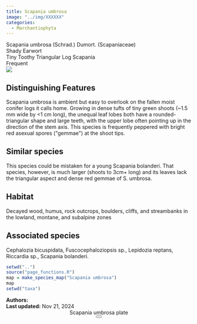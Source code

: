 ```yaml
---
title: Scapania umbrosa
image: "../img/XXXXXX"
categories:
  - Marchantiophyta
---
```


<div class="info-panel">
 <div class="info-top">
  <div class="taxon-scientific"><span class="taxon-name">Scapania umbrosa</span> <span class="taxon-authority">(Schrad.) Dumort.</span> <span class="taxon-family">(Scapaniaceae)</span></div>
  <div class="taxon-common">Shady Earwort</div>
 </div>
 <div class="info-bottom">
  <div class="taxon-qnd">Tiny Toothy Triangular Log Scapania</div>
  <div class="taxon-abundance">Frequent</div>
 </div>
</div>
<div class="imerss-content-frame">
 <div class="imerss-image-header">
  <div class="imerss-image-holder imerss-column-left" data-toggle="tooltip" style="background-image: url(../img/XXXXXX)" title="XXXXXX">
  </div>

  <div class="imerss-image-holder imerss-column-right" data-toggle="tooltip" style="background-image: url(../img/XXXXXX)" title="XXXXXX">
  </div>
 
 </div>
 <div class="imerss-content-lower">
  <div class="imerss-column-left">
  <div class="tab-microscope" data-micromodal-trigger="modal-plate">
  <img src="../img/bryo guide microscope.png"/>
  </div>

<h2>Distinguishing Features</h2>

Scapania umbrosa is ambient but easy to overlook on the fallen moist conifer logs it calls home. Growing in dense tufts of tiny green shoots (~1.5 mm wide by &lt;1 cm long), the unequal leaf lobes both have a rounded-triangular shape and large teeth, with the upper lobe often pointing up in the direction of the stem axis. This species is frequently peppered with bright red asexual spores (&quot;gemmae&quot;) at the shoot tips. 

<h2>Similar species</h2>

This species could be mistaken for a young Scapania bolanderi. That species, however, is much larger (shoots to 3cm+ long) and its leaves lack the triangular aspect and dense red gemmae of S. umbrosa. 

<h2>Habitat</h2>

Decayed wood, humus, rock outcrops, boulders, cliffs, and streambanks in the lowland, montane, and subalpine zones

<h2>Associated species</h2>

Cephalozia bicuspidata, Fuscocephaloziopsis sp., Lepidozia reptans, Riccardia sp., Scapania bolanderi. 
</div>

<div class="imerss-column-right">

<div class="imerss-image-holder imerss-column-right" data-toggle="tooltip" style="background-image: url(../img/XXXXX)" title="XXXXX">
</div>

<div class="imerss-map-holder">
```r
setwd("..")
source("page_functions.R")
map = make_species_map("Scapania umbrosa")
map
setwd("taxa")
```
</div>

</div>

</div>
</div>

<div class="taxon-footer">
 <div class="taxon-authors"><b>Authors:</b> <span></span></div>
 <div class="taxon-update"><b>Last updated:</b> <span>Nov 21, 2024</span></div>
</div>

<div class="modal micromodal-slide" id="modal-plate" aria-hidden="true">
 <div class="modal__overlay" tabindex="-1" data-micromodal-close>
  <div class="modal__container" role="dialog" aria-modal="true" aria-labelledby="modal-plate-title" >
   <header class="modal__header">
   <div class="modal__title" id="modal-plate-title">
  Scapania umbrosa plate
   </div>
   <button class="modal__close" aria-label="Close" data-micromodal-close></button>
   </header>
  <div class="modal__content" id="modal-plate-content">
   <div class="imerss-image-holder" data-toggle="tooltip" style="background-image: url(../img/XXXXX)" title="XXXXX">
  </div>
  </div>
  </div>
 </div>
</div>

<script src="../js/micromodal.min.js"></script>
<link href="../css/style-taxon.css" rel="stylesheet">
<link href="../css/micromodal.css" rel="stylesheet">

<script>
MicroModal.init();
</script>

